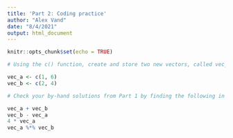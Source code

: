 ```yaml
---
title: 'Part 2: Coding practice'
author: "Alex Vand"
date: "8/4/2021"
output: html_document
---
```


```r
knitr::opts_chunk$set(echo = TRUE)
```

```r
# Using the c() function, create and store two new vectors, called vec_a and vec_b, where a=(1,6) and b=(2,4):

vec_a <- c(1, 6)
vec_b <- c(2, 4)

# Check your by-hand solutions from Part 1 by finding the following in R:

vec_a + vec_b
vec_b - vec_a
4 * vec_a
vec_a %*% vec_b
```

